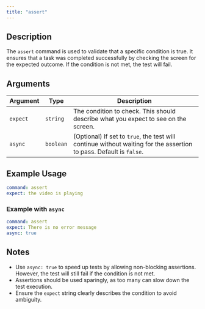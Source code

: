```yaml
---
title: "assert"
---
```


## Description
The `assert` command is used to validate that a specific condition is true. It ensures that a task was completed successfully by checking the screen for the expected outcome. If the condition is not met, the test will fail.

## Arguments
| Argument   | Type      | Description                                                                 |
|------------|-----------|-----------------------------------------------------------------------------|
| `expect`   | `string`  | The condition to check. This should describe what you expect to see on the screen. |
| `async`    | `boolean` | (Optional) If set to `true`, the test will continue without waiting for the assertion to pass. Default is `false`. |

## Example Usage
```yaml
command: assert
expect: the video is playing
```

### Example with `async`

```yaml
command: assert
expect: There is no error message
async: true
```

## Notes
- Use `async: true` to speed up tests by allowing non-blocking assertions. However, the test will still fail if the condition is not met.
- Assertions should be used sparingly, as too many can slow down the test execution.
- Ensure the `expect` string clearly describes the condition to avoid ambiguity.
